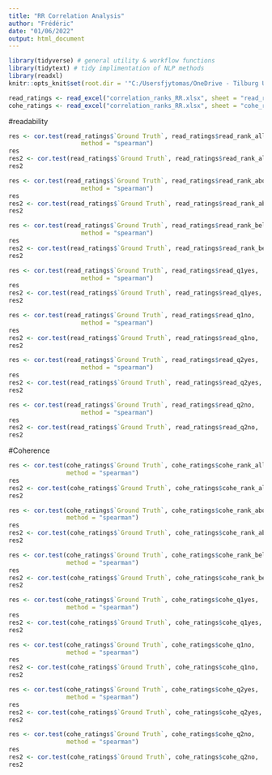 ---
title: "RR Correlation Analysis"
author: "Frédéric"
date: "01/06/2022"
output: html_document
---

```{r setup, include=FALSE}
library(tidyverse) # general utility & workflow functions
library(tidytext) # tidy implimentation of NLP methods
library(readxl)
knitr::opts_knit$set(root.dir = '"C:/Usersfjytomas/OneDrive - Tilburg University/Documents/INLG-Eval-Public Data-20220503T073540Z-001/ReProGen/Table 8/SpearmanMode')
```

```{r}
read_ratings <- read_excel("correlation_ranks_RR.xlsx", sheet = "read_rank_all")
cohe_ratings <- read_excel("correlation_ranks_RR.xlsx", sheet = "cohe_rank_all")
```

#readability
```{r}
res <- cor.test(read_ratings$`Ground Truth`, read_ratings$read_rank_all, 
                    method = "spearman")
res
res2 <- cor.test(read_ratings$`Ground Truth`, read_ratings$read_rank_all,  method="kendall")
res2
```

```{r}
res <- cor.test(read_ratings$`Ground Truth`, read_ratings$read_rank_above, 
                    method = "spearman")
res
res2 <- cor.test(read_ratings$`Ground Truth`, read_ratings$read_rank_above,  method="kendall")
res2
```

```{r}
res <- cor.test(read_ratings$`Ground Truth`, read_ratings$read_rank_below, 
                    method = "spearman")
res
res2 <- cor.test(read_ratings$`Ground Truth`, read_ratings$read_rank_below,  method="kendall")
res2
```

```{r}
res <- cor.test(read_ratings$`Ground Truth`, read_ratings$read_q1yes, 
                    method = "spearman")
res
res2 <- cor.test(read_ratings$`Ground Truth`, read_ratings$read_q1yes,  method="kendall")
res2
```
```{r}
res <- cor.test(read_ratings$`Ground Truth`, read_ratings$read_q1no, 
                    method = "spearman")
res
res2 <- cor.test(read_ratings$`Ground Truth`, read_ratings$read_q1no,  method="kendall")
res2
```
```{r}
res <- cor.test(read_ratings$`Ground Truth`, read_ratings$read_q2yes, 
                    method = "spearman")
res
res2 <- cor.test(read_ratings$`Ground Truth`, read_ratings$read_q2yes,  method="kendall")
res2
```
```{r}
res <- cor.test(read_ratings$`Ground Truth`, read_ratings$read_q2no, 
                    method = "spearman")
res
res2 <- cor.test(read_ratings$`Ground Truth`, read_ratings$read_q2no,  method="kendall")
res2
```

#Coherence

```{r}
res <- cor.test(cohe_ratings$`Ground Truth`, cohe_ratings$cohe_rank_all, 
                method = "spearman")
res
res2 <- cor.test(cohe_ratings$`Ground Truth`, cohe_ratings$cohe_rank_all,  method="kendall")
res2
```

```{r}
res <- cor.test(cohe_ratings$`Ground Truth`, cohe_ratings$cohe_rank_above, 
                method = "spearman")
res
res2 <- cor.test(cohe_ratings$`Ground Truth`, cohe_ratings$cohe_rank_above,  method="kendall")
res2
```

```{r}
res <- cor.test(cohe_ratings$`Ground Truth`, cohe_ratings$cohe_rank_below, 
                method = "spearman")
res
res2 <- cor.test(cohe_ratings$`Ground Truth`, cohe_ratings$cohe_rank_below,  method="kendall")
res2
```

```{r}
res <- cor.test(cohe_ratings$`Ground Truth`, cohe_ratings$cohe_q1yes, 
                method = "spearman")
res
res2 <- cor.test(cohe_ratings$`Ground Truth`, cohe_ratings$cohe_q1yes,  method="kendall")
res2
```
```{r}
res <- cor.test(cohe_ratings$`Ground Truth`, cohe_ratings$cohe_q1no, 
                method = "spearman")
res
res2 <- cor.test(cohe_ratings$`Ground Truth`, cohe_ratings$cohe_q1no,  method="kendall")
res2
```
```{r}
res <- cor.test(cohe_ratings$`Ground Truth`, cohe_ratings$cohe_q2yes, 
                method = "spearman")
res
res2 <- cor.test(cohe_ratings$`Ground Truth`, cohe_ratings$cohe_q2yes,  method="kendall")
res2
```
```{r}
res <- cor.test(cohe_ratings$`Ground Truth`, cohe_ratings$cohe_q2no, 
                method = "spearman")
res
res2 <- cor.test(cohe_ratings$`Ground Truth`, cohe_ratings$cohe_q2no,  method="kendall")
res2
```